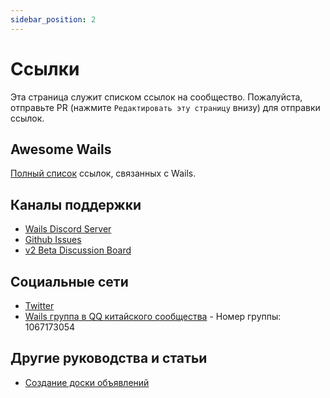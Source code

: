 ```yaml
---
sidebar_position: 2
---
```


# Ссылки

Эта страница служит списком ссылок на сообщество. Пожалуйста, отправьте PR (нажмите `Редактировать эту страницу` внизу) для отправки ссылок.

## Awesome Wails

[Полный список](https://github.com/wailsapp/awesome-wails) ссылок, связанных с Wails.

## Каналы поддержки

- [Wails Discord Server](https://discord.gg/JDdSxwjhGf)
- [Github Issues](https://github.com/milselarch/wails/issues)
- [v2 Beta Discussion Board](https://github.com/milselarch/wails/discussions/828)

## Социальные сети

- [Twitter](https://twitter.com/wailsapp)
- [Wails группа в QQ китайского сообщества](https://qm.qq.com/cgi-bin/qm/qr?k=PmIURne5hFGNd7QWzW5qd6FV-INEjNJv&jump_from=webapi) - Номер группы: 1067173054

## Другие руководства и статьи

- [Создание доски объявлений](https://blog.customct.com/building-bulletin-board)
